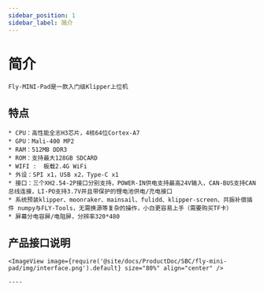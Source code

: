 ```yaml
---
sidebar_position: 1
sidebar_label: 简介
---
```




# 简介

    Fly-MINI-Pad是一款入门级Klipper上位机

## 特点

    * CPU：高性能全志H3芯片，4核64位Cortex-A7
    * GPU：Mali-400 MP2
    * RAM：512MB DDR3
    * ROM：支持最大128GB SDCARD
    * WIFI :  板载2.4G WiFi
    * 外设：SPI x1，USB x2，Type-C x1
    * 接口：三个XH2.54-2P接口分别支持，POWER-IN供电支持最高24V输入，CAN-BUS支持CAN总线连接，LI-PO支持3.7V并且带保护的锂电池供电/充电接口
    * 系统预装klipper、moonraker、mainsail、fulidd、klipper-screen、共振补偿插件 numpy与FLY-Tools，无需换源等复杂的操作，小白更容易上手（需要购买TF卡）
    * 屏幕分电容屏/电阻屏，分辨率320*480

## 产品接口说明

    <ImageView image={require('@site/docs/ProductDoc/SBC/fly-mini-pad/img/interface.png').default} size="80%" align="center" />

    ----